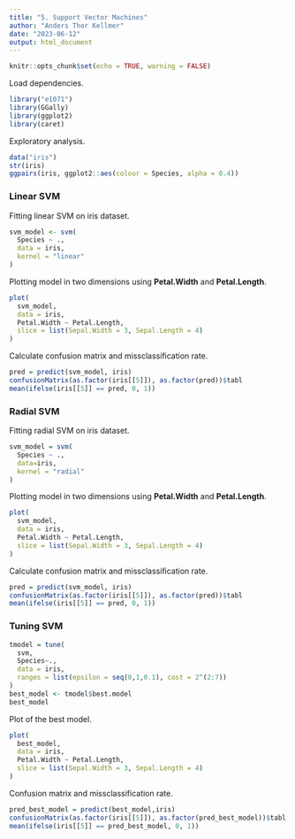 ```yaml
---
title: "5. Support Vector Machines"
author: "Anders Thor Kellmer"
date: "2023-06-12"
output: html_document
---
```


```r
knitr::opts_chunk$set(echo = TRUE, warning = FALSE)
```

Load dependencies.

```r
library("e1071")
library(GGally)
library(ggplot2)
library(caret)
```

Exploratory analysis.

```r
data("iris")
str(iris)
ggpairs(iris, ggplot2::aes(colour = Species, alpha = 0.4))
```

### Linear SVM

Fitting linear SVM on iris dataset.

```r
svm_model <- svm(
  Species ~ ., 
  data = iris,
  kernel = "linear"
)
```

Plotting model in two dimensions using **Petal.Width** and **Petal.Length**.

```r
plot(
  svm_model,
  data = iris,
  Petal.Width ~ Petal.Length,
  slice = list(Sepal.Width = 3, Sepal.Length = 4)
)
```

Calculate confusion matrix and missclassification rate.

```r
pred = predict(svm_model, iris)
confusionMatrix(as.factor(iris[[5]]), as.factor(pred))$tabl
mean(ifelse(iris[[5]] == pred, 0, 1))
```

### Radial SVM

Fitting radial SVM on iris dataset.

```r
svm_model = svm(
  Species ~ ., 
  data=iris,
  kernel = "radial"
)
```

Plotting model in two dimensions using **Petal.Width** and **Petal.Length**.

```r
plot(
  svm_model, 
  data = iris,
  Petal.Width ~ Petal.Length,
  slice = list(Sepal.Width = 3, Sepal.Length = 4) 
)
```

Calculate confusion matrix and missclassification rate.

```r
pred = predict(svm_model, iris)
confusionMatrix(as.factor(iris[[5]]), as.factor(pred))$tabl
mean(ifelse(iris[[5]] == pred, 0, 1))
```

### Tuning SVM
```r
tmodel = tune(
  svm,
  Species~., 
  data = iris,
  ranges = list(epsilon = seq(0,1,0.1), cost = 2^(2:7))
)
best_model <- tmodel$best.model
best_model
```

Plot of the best model.

```r
plot(
  best_model, 
  data = iris,
  Petal.Width ~ Petal.Length,
  slice = list(Sepal.Width = 3, Sepal.Length = 4)  
)
```

Confusion matrix and missclassification rate.

```r
pred_best_model = predict(best_model,iris)
confusionMatrix(as.factor(iris[[5]]), as.factor(pred_best_model))$tabl
mean(ifelse(iris[[5]] == pred_best_model, 0, 1))
```

